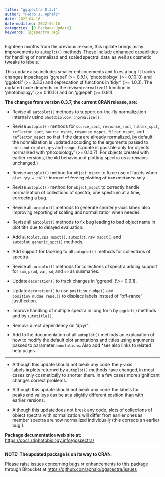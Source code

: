 ```yaml
---
title: "ggspectra 0.3.8"
author: "Pedro J. Aphalo"
date: 2022-04-16
date-modified: 2022-04-16
categories: [R Package Update]
keywords: [ggspectra pkg]
---
```


Eighteen months from the previous release, this update brings many improvements to `autoplot()` methods. These include enhanced capabilities for handling of normalized and scaled spectral data, as well as cosmetic tweaks to labels.

This update also includes smaller enhancements and fixes a bug. It tracks changes in packages 'ggrepel' (\>= 0.9.1), 'photobiology' (\>= 0.10.10) and 'ggplot2' (\>= 3.3.3) and deprecation of functions in 'tidyr' (\>= 1.0.0). The updated code depends on the revised `normalize()` function in 'photobiology' (\>= 0.10.10) and on 'ggrepel' (\>= 0.9.1).

**The changes from version 0.3.7, the current CRAN release, are:**

-   Revise all `autoplot()` methods to support on-the-fly normalization internally using `photobiology::normalize()`.

-   Revise `autoplot()` methods for `source_spct`, `response_spct`, `filter_spct`, `reflector_spct`, `source_mspct`, `response_mspct`, `filter_mspct`, and `reflector_mspct` so that if the data are already normalized, by default the normalization is updated according to the arguments passed to `unit.out` or `plot.qty` and `range`. (Update is possible only for objects normalized with 'photobiology' (\>= 0.10.7). For objects created with earlier versions, the old behaviour of plotting spectra *as is* remains unchanged.)

-   Revise `autoplot()` method for `object_mspct` to force use of facets when `plot.qty = "all"` instead of forcing plotting of transmittance only.

-   Revise `autoplot()` method for `object_mspct` to correctly handle normalization of collections of spectra, one spectrum at a time, correcting a bug.

-   Revise all `autoplot()` methods to generate shorter *y*-axis labels also improving reporting of scaling and normalization when needed.

-   Revise all `autoplot()` methods to fix bug leading to bad object name in plot title due to delayed evaluation.

-   Add `autoplot.cps_mspct()`, `autoplot.raw_mspct()` and `autoplot.generic_spct()` methods.

-   Add support for faceting to all `autoplot()` methods for collections of spectra.

-   Revise all `autoplot()` methods for collections of spectra adding support for `sum`, `prod`, `var`, `sd`, and `se` as summaries.

-   Update `decoration()` to track changes in 'ggrepel' (\\\>= 0.9.1).

-   Update `decoration()` to use `position_nudge()` and `position_nudge_repel()` to displace labels instead of "off-range" justification.

-   Improve handling of multiple spectra in long form by `ggplot()` methods and by `autotitle()`.

-   Remove direct dependency on 'dplyr'.

-   Add to the documentation of all `autoplot()` methods an explanation of how to modify the default plot annotations and tittles using arguments passed to parameter `annotations`. Also add \*see also links to related help pages.

------------------------------------------------------------------------

-   Although this update should not break any code, the *y*-axis\
    labels in plots returned by `autoplot()` methods have changed, in most cases only cosmetically to shorten them. In a few cases more significant changes correct problems.

-   Although this update should not break any code, the labels for\
    peaks and valleys can be at a slightly different position than with\
    earlier versions.

-   Although this update does not break any code, plots of collections of object spectra with normalization, will differ from earlier ones as member spectra are now normalized individually (this corrects an earlier bug!).

**Package documentation web site at:** <https://docs.r4photobiology.info/ggspectra/>

------------------------------------------------------------------------

**NOTE: The updated package is on its way to CRAN.**

Please raise issues concerning bugs or enhancements to this package through Bitbucket at <https://github.com/aphalo/ggspectra/issues>
